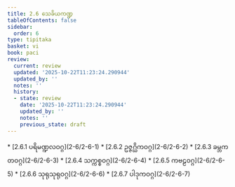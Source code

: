 ```yaml
---
title: 2.6 သေခိယကဏ္ဍ
tableOfContents: false
sidebar:
  order: 6
type: tipitaka
basket: vi
book: paci
review:
  current: review
  updated: '2025-10-22T11:23:24.290944'
  updated_by: ''
  notes: ''
  history:
  - state: review
    date: '2025-10-22T11:23:24.290944'
    updated_by: ''
    notes: ''
    previous_state: draft
---
```



<ReviewStatus review={frontmatter.review} showDetails={true} />

<HypothesisAnnotation frontmatter={frontmatter} />

<DynamicBreadcrumb />



<TableOfContents book="paci" section="2.6">
* [2.6.1 ပရိမဏ္ဍလဝဂ္ဂ](2-6/2-6-1)
* [2.6.2 ဥဇ္ဇဂ္ဃိကဝဂ္ဂ](2-6/2-6-2)
* [2.6.3 ခမ္ဘကတဝဂ္ဂ](2-6/2-6-3)
* [2.6.4 သက္ကစ္စဝဂ္ဂ](2-6/2-6-4)
* [2.6.5 ကဗဠဝဂ္ဂ](2-6/2-6-5)
* [2.6.6 သုရုသုရုဝဂ္ဂ](2-6/2-6-6)
* [2.6.7 ပါဒုကဝဂ္ဂ](2-6/2-6-7)
</TableOfContents>